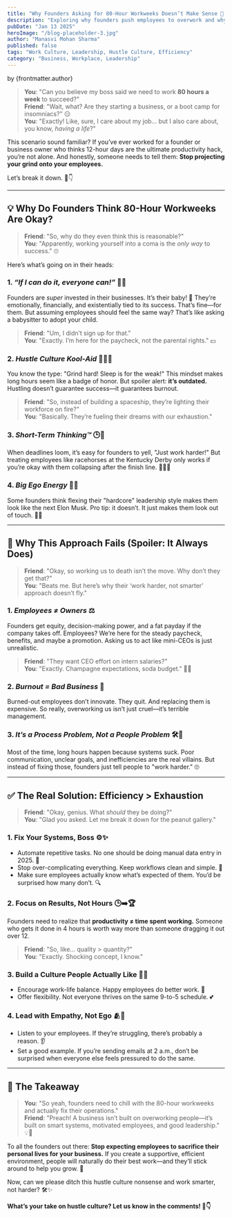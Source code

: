 ```yaml
---
title: "Why Founders Asking for 80-Hour Workweeks Doesn’t Make Sense 🚫 2"
description: "Exploring why founders push employees to overwork and why efficiency is a better solution than exhaustion."
pubDate: "Jan 13 2025"
heroImage: "/blog-placeholder-3.jpg"
author: "Manasvi Mohan Sharma"
published: false
tags: "Work Culture, Leadership, Hustle Culture, Efficiency"
category: "Business, Workplace, Leadership"
---
```


by {frontmatter.author}

> **You**: "Can you believe my boss said we need to work **80 hours a week** to succeed?"  
> **Friend**: "Wait, what? Are they starting a business, or a boot camp for insomniacs?" 😑  
> **You**: "Exactly! Like, sure, I care about my job… but I also care about, you know, _having a life_?"

This scenario sound familiar? If you’ve ever worked for a founder or business owner who thinks 12-hour days are the ultimate productivity hack, you’re not alone. And honestly, someone needs to tell them: **Stop projecting your grind onto your employees.**

Let’s break it down. 🌟👇

---

## 💡 Why Do Founders Think 80-Hour Workweeks Are Okay?

> **Friend**: "So, why do they even think this is reasonable?"  
> **You**: "Apparently, working yourself into a coma is the _only way_ to success." 🙄

Here’s what’s going on in their heads:

### 1. _“If I can do it, everyone can!”_ 🧠🔄

Founders are _super_ invested in their businesses. It’s their baby! 👶 They’re emotionally, financially, and existentially tied to its success. That’s fine—for them. But assuming employees should feel the same way? That’s like asking a babysitter to adopt your child.

> **Friend**: "Um, I didn’t sign up for that."  
> **You**: "Exactly. I’m here for the paycheck, not the parental rights." 💵

### 2. _Hustle Culture Kool-Aid_ 💪🏽🔥

You know the type: "Grind hard! Sleep is for the weak!" This mindset makes long hours seem like a badge of honor. But spoiler alert: **it’s outdated.** Hustling doesn’t guarantee success—it guarantees burnout.

> **Friend**: "So, instead of building a spaceship, they’re lighting their workforce on fire?"  
> **You**: "Basically. They’re fueling their dreams with our exhaustion."

### 3. _Short-Term Thinking™_ 🕒💭

When deadlines loom, it’s easy for founders to yell, "Just work harder!" But treating employees like racehorses at the Kentucky Derby only works if you’re okay with them collapsing after the finish line. 🏃‍♂️💥

### 4. _Big Ego Energy_ 👑📣

Some founders think flexing their "hardcore" leadership style makes them look like the next Elon Musk. Pro tip: it doesn’t. It just makes them look out of touch. 🤦‍♂️

---

## 🚨 Why This Approach Fails (Spoiler: It Always Does)

> **Friend**: "Okay, so working us to death isn’t the move. Why don’t they get that?"  
> **You**: "Beats me. But here’s why their ‘work harder, not smarter’ approach doesn’t fly."

### 1. _Employees ≠ Owners_ ⚖️

Founders get equity, decision-making power, and a fat payday if the company takes off. Employees? We’re here for the steady paycheck, benefits, and maybe a promotion. Asking us to act like mini-CEOs is just unrealistic.

> **Friend**: "They want CEO effort on intern salaries?"  
> **You**: "Exactly. Champagne expectations, soda budget." 🍾🥤

### 2. _Burnout = Bad Business_ 🧨

Burned-out employees don’t innovate. They quit. And replacing them is expensive. So really, overworking us isn’t just cruel—it’s terrible management.

### 3. _It’s a Process Problem, Not a People Problem_ 🛠️🚧

Most of the time, long hours happen because systems suck. Poor communication, unclear goals, and inefficiencies are the real villains. But instead of fixing those, founders just tell people to "work harder." 🙄

---

## ✅ The Real Solution: Efficiency > Exhaustion

> **Friend**: "Okay, genius. What _should_ they be doing?"  
> **You**: "Glad you asked. Let me break it down for the peanut gallery."

### 1. **Fix Your Systems, Boss** ⚙️✨

- Automate repetitive tasks. No one should be doing manual data entry in 2025. 🤖
- Stop over-complicating everything. Keep workflows clean and simple. 🔄
- Make sure employees actually know what’s expected of them. You’d be surprised how many don’t. 🔍

### 2. **Focus on Results, Not Hours** 🕒➡️🏆

Founders need to realize that **productivity ≠ time spent working.** Someone who gets it done in 4 hours is worth way more than someone dragging it out over 12.

> **Friend**: "So, like… quality > quantity?"  
> **You**: "Exactly. Shocking concept, I know."

### 3. **Build a Culture People Actually Like** 🌱🌈

- Encourage work-life balance. Happy employees do better work. 🎉
- Offer flexibility. Not everyone thrives on the same 9-to-5 schedule. 💕

### 4. **Lead with Empathy, Not Ego** 🫂💬

- Listen to your employees. If they’re struggling, there’s probably a reason. 👂
- Set a good example. If you’re sending emails at 2 a.m., don’t be surprised when everyone else feels pressured to do the same.

---

## 🚀 The Takeaway

> **You**: "So yeah, founders need to chill with the 80-hour workweeks and actually fix their operations."  
> **Friend**: "Preach! A business isn’t built on overworking people—it’s built on smart systems, motivated employees, and good leadership." 💡👊

To all the founders out there: **Stop expecting employees to sacrifice their personal lives for your business.** If you create a supportive, efficient environment, people will naturally do their best work—and they’ll stick around to help you grow. 🌟

Now, can we please ditch this hustle culture nonsense and work smarter, not harder? 🛠️✨

**What’s your take on hustle culture? Let us know in the comments! 💬👇**
